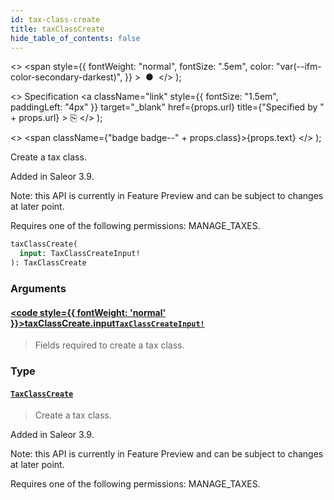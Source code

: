 ```yaml
---
id: tax-class-create
title: taxClassCreate
hide_table_of_contents: false
---
```


  <>
    <span
      style={{
        fontWeight: "normal",
        fontSize: ".5em",
        color: "var(--ifm-color-secondary-darkest)",
      }}
    >
      &nbsp;●&nbsp;
    </span>
  </>
);

  <>
    Specification
    <a
      className="link"
      style={{ fontSize: "1.5em", paddingLeft: "4px" }}
      target="\_blank"
      href={props.url}
      title={"Specified by " + props.url}
    >
      ⎘
    </a>
  </>
);

  <>
    <span className={"badge badge--" + props.class}>{props.text}</span>
  </>
);

Create a tax class.

Added in Saleor 3.9.

Note: this API is currently in Feature Preview and can be subject to changes at later point.

Requires one of the following permissions: MANAGE_TAXES.

```graphql
taxClassCreate(
  input: TaxClassCreateInput!
): TaxClassCreate
```

### Arguments

#### [<code style={{ fontWeight: 'normal' }}>taxClassCreate.<b>input</b></code>](#)<Bullet />[`TaxClassCreateInput!`](../../../api-reference/taxes/inputs/tax-class-create-input) <Badge class="secondary" text="non-null"/> <Badge class="secondary" text="input"/> <Badge class="secondary" text="taxes"/>

> Fields required to create a tax class.

### Type

#### [`TaxClassCreate`](../../../api-reference/taxes/objects/tax-class-create) <Badge class="secondary" text="object"/> <Badge class="secondary" text="taxes"/>

> Create a tax class.

Added in Saleor 3.9.

Note: this API is currently in Feature Preview and can be subject to changes at later point.

Requires one of the following permissions: MANAGE_TAXES.

>

